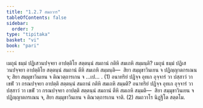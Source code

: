 ```yaml
---
title: "1.2.7 สมถวาร"
tableOfContents: false
sidebar:
  order: 7
type: "tipitaka"
basket: "vi"
book: "pari"
---
```



<DynamicBreadcrumb />

<Division number="199" book="pari">

<Paragraph number="655" book="pari">
เมถุนํ ธมฺมํ ปฏิเสวนปจฺจยา อาปตฺติโย สตฺตนฺนํ สมถานํ กติหิ สมเถหิ สมฺมนฺติ? เมถุนํ ธมฺมํ ปฏิเสวนปจฺจยา อาปตฺติโย สตฺตนฺนํ สมถานํ ตีหิ สมเถหิ สมฺมนฺติ—  สิยา สมฺมุขาวินเยน จ ปฏิญฺญาตกรเณน จ; สิยา สมฺมุขาวินเยน จ ติณวตฺถารเกน จ …เป… . (1)
</Paragraph>

<Paragraph number="656" book="pari">
อนาทริยํ ปฏิจฺจ อุทเก อุจฺจารํ วา ปสฺสาวํ วา เขฬํ วา กรณปจฺจยา อาปตฺติ สตฺตนฺนํ สมถานํ กติหิ สมเถหิ สมฺมติ? อนาทริยํ ปฏิจฺจ อุทเก อุจฺจารํ วา ปสฺสาวํ วา เขฬํ วา กรณปจฺจยา อาปตฺติ สตฺตนฺนํ สมถานํ ตีหิ สมเถหิ สมฺมติ—  สิยา สมฺมุขาวินเยน จ ปฏิญฺญาตกรเณน จ, สิยา สมฺมุขาวินเยน จ ติณวตฺถารเกน จาติ. (2)

</Paragraph>
</Division>

<Paragraph number="657" type="center" book="pari">
สมถวาโร นิฏฺฐิโต สตฺตโม.
</Paragraph>